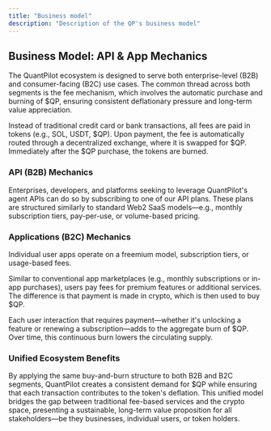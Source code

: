 ```yaml
---
title: "Business model"
description: "Description of the QP's business model"
---
```


## Business Model: API & App Mechanics

The QuantPilot ecosystem is designed to serve both enterprise-level (B2B) and consumer-facing (B2C) use cases. The common thread across both segments is the fee mechanism, which involves the automatic purchase and burning of $QP, ensuring consistent deflationary pressure and long-term value appreciation.

Instead of traditional credit card or bank transactions, all fees are paid in tokens (e.g., SOL, USDT, $QP). Upon payment, the fee is automatically routed through a decentralized exchange, where it is swapped for $QP. Immediately after the $QP purchase, the tokens are burned.

### API (B2B) Mechanics

Enterprises, developers, and platforms seeking to leverage QuantPilot's agent APIs can do so by subscribing to one of our API plans. These plans are structured similarly to standard Web2 SaaS models—e.g., monthly subscription tiers, pay-per-use, or volume-based pricing.

### Applications (B2C) Mechanics

Individual user apps operate on a freemium model, subscription tiers, or usage-based fees.

Similar to conventional app marketplaces (e.g., monthly subscriptions or in-app purchases), users pay fees for premium features or additional services. The difference is that payment is made in crypto, which is then used to buy $QP.

Each user interaction that requires payment—whether it's unlocking a feature or renewing a subscription—adds to the aggregate burn of $QP. Over time, this continuous burn lowers the circulating supply.

### Unified Ecosystem Benefits

By applying the same buy-and-burn structure to both B2B and B2C segments, QuantPilot creates a consistent demand for $QP while ensuring that each transaction contributes to the token's deflation. This unified model bridges the gap between traditional fee-based services and the crypto space, presenting a sustainable, long-term value proposition for all stakeholders—be they businesses, individual users, or token holders.